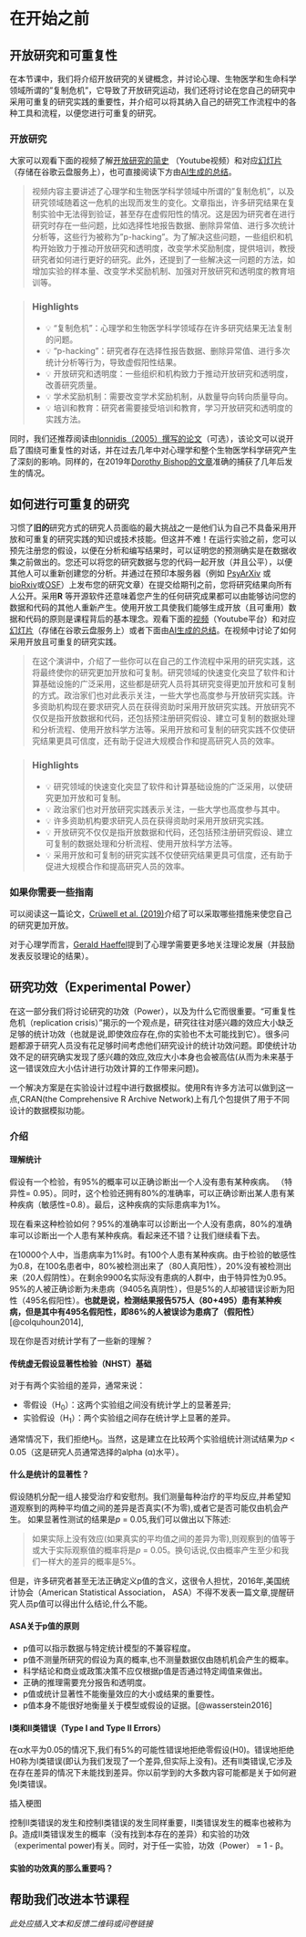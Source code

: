 # 在开始之前 {.unnumbered}

## 开放研究和可重复性 {.unnumbered}

在本节课中，我们将介绍开放研究的关键概念，并讨论心理、生物医学和生命科学领域所谓的"复制危机"，它导致了开放研究运动，我们还将讨论在您自己的研究中采用可重复的研究实践的重要性，并介绍可以将其纳入自己的研究工作流程中的各种工具和流程，以便您进行可重复的研究。

### 开放研究 {.unnumbered}

大家可以观看下面的视频了解[开放研究的简史](https://www.youtube.com/watch?v=nfHOnuo1T2o) （Youtube视频）和对应[幻灯片](https://docs.google.com/presentation/d/1UOkWayJ5J7j2Xg1Y05sbkK-iWtlkAVvtalOu4VuEq4c/edit#slide=id.g875f6a825d_0_346)（存储在谷歌云盘服务上），也可直接阅读下方由[AI生成的总结](https://glarity.app/zh-CN)。

> 视频内容主要讲述了心理学和生物医学科学领域中所谓的"复制危机"，以及研究领域随着这一危机的出现而发生的变化。文章指出，许多研究结果在复制实验中无法得到验证，甚至存在虚假阳性的情况。这是因为研究者在进行研究时存在一些问题，比如选择性地报告数据、删除异常值、进行多次统计分析等，这些行为被称为"p-hacking"。为了解决这些问题，一些组织和机构开始致力于推动开放研究和透明度，改变学术奖励制度，提供培训，教授研究者如何进行更好的研究。此外，还提到了一些解决这一问题的方法，如增加实验的样本量、改变学术奖励机制、加强对开放研究和透明度的教育培训等。

> ### Highlights
>
> -   💡 "复制危机"：心理学和生物医学科学领域存在许多研究结果无法复制的问题。
> -   💡 "p-hacking"：研究者存在选择性报告数据、删除异常值、进行多次统计分析等行为，导致虚假阳性结果。
> -   💡 开放研究和透明度：一些组织和机构致力于推动开放研究和透明度，改善研究质量。
> -   💡 学术奖励机制：需要改变学术奖励机制，从数量导向转向质量导向。
> -   💡 培训和教育：研究者需要接受培训和教育，学习开放研究和透明度的实践方法。

同时，我们还推荐阅读由[Ionnidis（2005）撰写的论文](https://journals.plos.org/plosmedicine/article?id=10.1371/journal.pmed.0020124)（可选），该论文可以说开启了围绕可重复性的对话，并在过去几年中对心理学和整个生物医学科学研究产生了深刻的影响。同样的，在2019年[Dorothy Bishop的文章](https://www.nature.com/articles/d41586-019-01307-2)准确的捕获了几年后发生的情况。

## 如何进行可重复的研究 {.unnumbered}

习惯了**旧的**研究方式的研究人员面临的最大挑战之一是他们认为自己不具备采用开放和可重复的研究实践的知识或技术技能。但这并不难！在运行实验之前，您可以预先注册您的假设，以便在分析和编写结果时，可以证明您的预测确实是在数据收集之前做出的。您还可以将您的研究数据与您的代码一起开放（并且公平），以便其他人可以重新创建您的分析。并通过在预印本服务器（例如 [PsyArXiv](https://psyarxiv.com/) 或 [bioRxiv](https://www.biorxiv.org/)或[OSF](https://osf.io/)）上发布您的研究文章）在提交给期刊之前，您将研究结果向所有人公开。采用**R** 等开源软件还意味着您产生的任何研究成果都可以由能够访问您的数据和代码的其他人重新产生。使用开放工具使我们能够生成开放（且可重用）数据和代码的原则是课程背后的基本理念。观看下面的[视频](https://www.youtube.com/watch?v=BscWSJFmsHE)（Youtube平台）和对应[幻灯片](https://docs.google.com/presentation/d/1WzSk2Ra-OLrMCPTCoQoKoF_utsq_TNu53TxoXEC82Lw/edit#slide=id.p)（存储在谷歌云盘服务上）或者下面由[AI生成的总结](https://glarity.app/zh-CN)。在视频中讨论了如何采用开放且可重复的研究实践。

> 在这个演讲中，介绍了一些你可以在自己的工作流程中采用的研究实践，这将最终使你的研究更加开放和可复制。研究领域的快速变化突显了软件和计算基础设施的广泛采用，这些都是研究人员将其研究变得更加开放和可复制的方式。政治家们也对此表示关注，一些大学也高度参与开放研究实践。许多资助机构现在要求研究人员在获得资助时采用开放研究实践。开放研究不仅仅是指开放数据和代码，还包括预注册研究假设、建立可复制的数据处理和分析流程、使用开放科学方法等。采用开放和可复制的研究实践不仅使研究结果更具可信度，还有助于促进大规模合作和提高研究人员的效率。

> ### Highlights
>
> -   💡 研究领域的快速变化突显了软件和计算基础设施的广泛采用，以使研究更加开放和可复制。
> -   💡 政治家们也对开放研究实践表示关注，一些大学也高度参与其中。
> -   💡 许多资助机构要求研究人员在获得资助时采用开放研究实践。
> -   💡 开放研究不仅仅是指开放数据和代码，还包括预注册研究假设、建立可复制的数据处理和分析流程、使用开放科学方法等。
> -   💡 采用开放和可复制的研究实践不仅使研究结果更具可信度，还有助于促进大规模合作和提高研究人员的效率。

### 如果你需要一些指南 {.unnumbered}

可以阅读这一篇论文，[Crüwell et al. (2019)](https://psycnet.apa.org/fulltext/2019-80290-002.pdf)介绍了可以采取哪些措施来使您自己的研究更加开放。

对于心理学而言，[Gerald Haeffel](https://royalsocietypublishing.org/doi/10.1098/rsos.220099)提到了心理学需要更多地关注理论发展（并鼓励发表反驳理论的结果）。

## 研究功效（Experimental Power） {.unnumbered}

在这一部分我们将讨论研究的功效（Power），以及为什么它而很重要。"可重复性危机（replication crisis）"揭示的一个观点是，研究往往对感兴趣的效应大小缺乏足够的统计功效（也就是说,即使效应存在,你的实验也不太可能找到它）。很多问题都源于研究人员没有花足够时间考虑他们研究设计的统计功效问题。即使统计功效不足的研究确实发现了感兴趣的效应,效应大小本身也会被高估(从而为未来基于这一错误效应大小估计进行功效计算的工作带来问题)。

一个解决方案是在实验设计过程中进行数据模拟。使用R有许多方法可以做到这一点,CRAN(the Comprehensive R Archive Network)上有几个包提供了用于不同设计的数据模拟功能。

### 介绍 {.unnumbered}

#### 理解统计 {.unnumbered}

假设有一个检验，有95%的概率可以正确诊断出一个人没有患有某种疾病。 （特异性= 0.95）。同时，这个检验还拥有80%的准确率，可以正确诊断出某人患有某种疾病（敏感性=0.8）。最后，这种疾病的实际患病率为1%。

现在看来这种检验如何？95%的准确率可以诊断出一个人没有患病，80%的准确率可以诊断出一个人患有某种疾病。看起来还不错？让我们继续看下去。

在10000个人中，当患病率为1%时。有100个人患有某种疾病。由于检验的敏感性为0.8，在100名患者中，80%被检测出来了（80人真阳性），20%没有被检测出来（20人假阴性）。在剩余9900名实际没有患病的人群中，由于特异性为0.95。95%的人被正确诊断为未患病（9405名真阴性），但是5%的人却被错误诊断为阳性（495名假阳性）。**也就是说，检测结果报告575人（80+495）患有某种疾病，但是其中有495名假阳性，即86%的人被误诊为患病了（假阳性）**[@colquhoun2014],

现在你是否对统计学有了一些新的理解？

#### 传统虚无假设显著性检验（NHST）基础 {.unnumbered}

对于有两个实验组的差异，通常来说：

-   零假设（H~0~）：这两个实验组之间没有统计学上的显著差异;
-   实验假设（H~1~）：两个实验组之间存在统计学上显著的差异。

通常情况下，我们拒绝H~0~。当然，这是建立在比较两个实验组统计测试结果为*p* \< 0.05（这是研究人员通常选择的alpha (α)水平）。

#### 什么是统计的显著性？ {.unnumbered}

假设随机分配一组人接受治疗和安慰剂。我们测量每种治疗的平均反应,并希望知道观察到的两种平均值之间的差异是否真实(不为零),或者它是否可能仅由机会产生。 如果显著性测试的结果是*p* = 0.05,我们可以做出以下陈述:

> 如果实际上没有效应(如果真实的平均值之间的差异为零),则观察到的值等于或大于实际观察值的概率将是*p* = 0.05。换句话说,仅由概率产生至少和我们一样大的差异的概率是5%。

但是，许多研究者甚至无法正确定义p值的含义，这很令人担忧，2016年,美国统计协会（American Statistical Association， ASA）不得不发表一篇文章,提醒研究人员p值可以得出什么结论,什么不能。

#### ASA关于p值的原则 {.unnumbered}

-   p值可以指示数据与特定统计模型的不兼容程度。
-   p值不测量所研究的假设为真的概率,也不测量数据仅由随机机会产生的概率。
-   科学结论和商业或政策决策不应仅根据p值是否通过特定阈值来做出。
-   正确的推理需要充分报告和透明度。
-   p值或统计显著性不能衡量效应的大小或结果的重要性。
-   p值本身不能很好地衡量关于模型或假设的证据。[@wasserstein2016]

#### I类和II类错误（Type I and Type II Errors） {.unnumbered}

在α水平为0.05的情况下,我们有5%的可能性错误地拒绝零假设(H0)。错误地拒绝H0称为I类错误(即认为我们发现了一个差异,但实际上没有)。还有II类错误,它涉及在存在差异的情况下未能找到差异。你以前学到的大多数内容可能都是关于如何避免I类错误。

插入梗图

控制II类错误的发生和控制I类错误的发生同样重要，II类错误发生的概率也被称为β。造成II类错误发生的概率（没有找到本存在的差异）和实验的功效（experimental power)有关。同时，对于任一实验，功效（Power） = 1 - β。

#### 实验的功效真的那么重要吗？ {.unnumbered}

## 帮助我们改进本节课程 {.unnumbered}

*此处应插入文本和反馈二维码或问卷链接*
